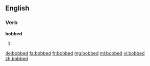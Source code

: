==English==

===Verb===
'''bobbed'''

# {{past of|bob}}

[[de:bobbed]]
[[fa:bobbed]]
[[fr:bobbed]]
[[mg:bobbed]]
[[ml:bobbed]]
[[vi:bobbed]]
[[zh:bobbed]]